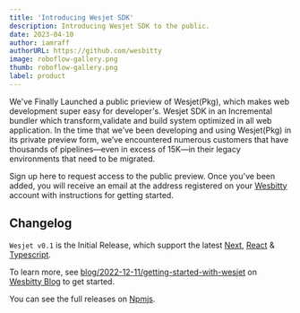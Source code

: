 ```yaml
---
title: 'Introducing Wesjet SDK'
description: Introducing Wesjet SDK to the public.
date: 2023-04-10
author: iamraff
authorURL: https://github.com/wesbitty
image: roboflow-gallery.png
thumb: roboflow-gallery.png
label: product
---
```


We've Finally Launched a public prieview of Wesjet(Pkg), which makes web development super easy for developer's. Wesjet SDK in an Incremental bundler which transform,validate and build system optimized in all web application. In the time that we’ve been developing and using Wesjet(Pkg) in its private preview form, we’ve encountered numerous customers that have thousands of pipelines—even in excess of 15K—in their legacy environments that need to be migrated.

Sign up here to request access to the public preview. Once you've been added, you will receive an email at the address registered on your [Wesbitty](https://wesbitty.com) account with instructions for getting started.

## Changelog

`Wesjet v0.1` is the Initial Release, which support the latest [Next](https://next.org), [React](https://react.org) & [Typescript](https://typescript.org).

To learn more, see [blog/2022-12-11/getting-started-with-wesjet](https://wesbitty.com/blog/2022-12-11-getting-started-with-wesjet) on [Wesbitty Blog](https://wesbitty.com/blog) to get started.

You can see the full releases on [Npmjs](https://npmjs.org/wesbitty-inc/wesjet).
